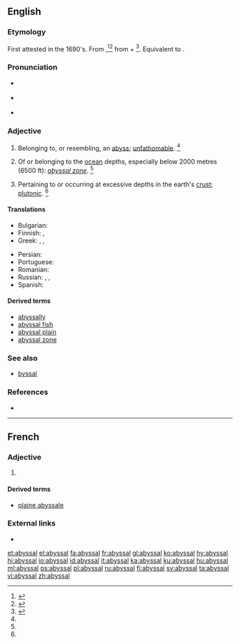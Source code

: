 ==English==

===Etymology===
First attested in the 1690's. From {{etyl|ML.|en}} {{term|abyssalis|lang=la}},<ref name=SOED>{{R:SOED5|page=11}}</ref><ref name=RHD>{{R:RHCD|page=7}}</ref> from {{term|abyssus||abyss|lang=la}} + {{term|-alis||-al|lang=la}}<ref name=WI3>{{R:MW3 1976|page=9}}</ref>. Equivalent to {{suffix|abyss|al|lang=en}}.

===Pronunciation===
* {{a|RP}} {{IPA|/əˈbɪs.l̩/|lang=en}}
* {{a|US}} {{IPA|/əˈbɪs.l̩/|lang=en}}
* {{rhymes|ɪsəl|lang=en}}

===Adjective===
{{en-adj|-}}

# {{context|archaic|lang=en}} Belonging to, or resembling, an [[abyss]]; [[unfathomable]]. {{defdate|First attested in the mid 17<sup>th</sup> century.}}<ref name=SOED/>
# {{context|geography|lang=en}} Of or belonging to the [[ocean]] depths, especially below 2000 metres (6500 ft): ''[[abyssal zone]]''. {{defdate|First attested in the mid 19<sup>th</sup> century.}}<ref name=SOED/>
# {{context|geology|lang=en}} Pertaining to or occurring at excessive depths in the earth's [[crust]]; [[plutonic]]. {{defdate|First attested in the late 19<sup>th</sup> century.}}<ref name=SOED/>

====Translations====
{{trans-top|belonging to the ocean depths}}
* Bulgarian: {{t|bg|дълбоководен}}
* Finnish: {{t+|fi|abyssinen}}, {{t+|fi|abyssaalinen}}
* Greek: {{t+|el|αβυσσαλέος|m|sc=Grek}}, {{t|el|απειροβαθής|m|sc=Grek}}, {{t+|el|απύθμενος|m|sc=Grek}}
{{trans-mid}}
* Persian: {{t|fa|مغاکی|tr=mağâki|sc=fa-Arab}}
* Portuguese: {{t+|pt|abissal}}
* Romanian: {{t+|ro|abisal}}
* Russian: {{t+|ru|абисса́льный}}, {{t+|ru|глуби́нный}}, {{t+|ru|глубоково́дный}}
* Spanish: {{t+|es|abisal}}
{{trans-bottom}}

====Derived terms====
* [[abyssally]]
* [[abyssal fish]]
* [[abyssal plain]] {{qualifier|physical geography}}
* [[abyssal zone]] {{qualifier|physical geography}}

===See also===
* [[byssal]]

===References===
<references/>
* {{R:Webster 1913}}

----

==French==

===Adjective===
{{fr-adj|mp=abyssaux}}<!--

-->

# {{l|en|abyssal}}

====Derived terms====
* [[plaine abyssale]]

===External links===
* {{R:TLFi}}

[[et:abyssal]]
[[el:abyssal]]
[[fa:abyssal]]
[[fr:abyssal]]
[[gl:abyssal]]
[[ko:abyssal]]
[[hy:abyssal]]
[[hi:abyssal]]
[[io:abyssal]]
[[id:abyssal]]
[[it:abyssal]]
[[ka:abyssal]]
[[ku:abyssal]]
[[hu:abyssal]]
[[ml:abyssal]]
[[ps:abyssal]]
[[pl:abyssal]]
[[ru:abyssal]]
[[fi:abyssal]]
[[sv:abyssal]]
[[ta:abyssal]]
[[vi:abyssal]]
[[zh:abyssal]]